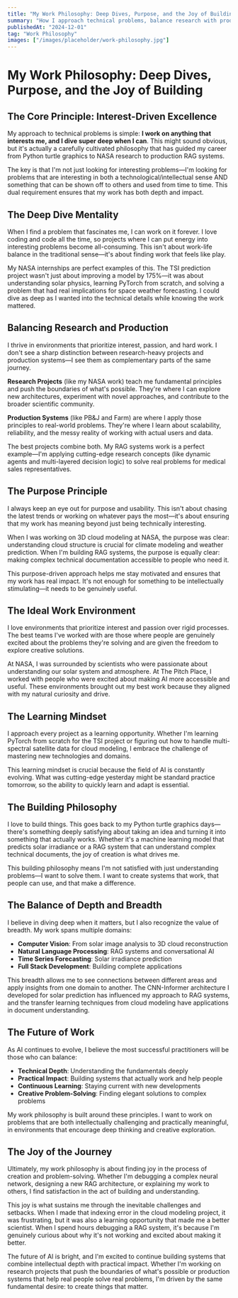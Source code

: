 ```yaml
---
title: "My Work Philosophy: Deep Dives, Purpose, and the Joy of Building"
summary: "How I approach technical problems, balance research with production, and find meaning in the intersection of intellectual challenge and practical impact."
publishedAt: "2024-12-01"
tag: "Work Philosophy"
images: ["/images/placeholder/work-philosophy.jpg"]
---
```


# My Work Philosophy: Deep Dives, Purpose, and the Joy of Building

## The Core Principle: Interest-Driven Excellence

My approach to technical problems is simple: **I work on anything that interests me, and I dive super deep when I can**. This might sound obvious, but it's actually a carefully cultivated philosophy that has guided my career from Python turtle graphics to NASA research to production RAG systems.

The key is that I'm not just looking for interesting problems—I'm looking for problems that are interesting in both a technological/intellectual sense AND something that can be shown off to others and used from time to time. This dual requirement ensures that my work has both depth and impact.

## The Deep Dive Mentality

When I find a problem that fascinates me, I can work on it forever. I love coding and code all the time, so projects where I can put energy into interesting problems become all-consuming. This isn't about work-life balance in the traditional sense—it's about finding work that feels like play.

My NASA internships are perfect examples of this. The TSI prediction project wasn't just about improving a model by 175%—it was about understanding solar physics, learning PyTorch from scratch, and solving a problem that had real implications for space weather forecasting. I could dive as deep as I wanted into the technical details while knowing the work mattered.

## Balancing Research and Production

I thrive in environments that prioritize interest, passion, and hard work. I don't see a sharp distinction between research-heavy projects and production systems—I see them as complementary parts of the same journey.

**Research Projects** (like my NASA work) teach me fundamental principles and push the boundaries of what's possible. They're where I can explore new architectures, experiment with novel approaches, and contribute to the broader scientific community.

**Production Systems** (like PB&J and Farm) are where I apply those principles to real-world problems. They're where I learn about scalability, reliability, and the messy reality of working with actual users and data.

The best projects combine both. My RAG systems work is a perfect example—I'm applying cutting-edge research concepts (like dynamic agents and multi-layered decision logic) to solve real problems for medical sales representatives.

## The Purpose Principle

I always keep an eye out for purpose and usability. This isn't about chasing the latest trends or working on whatever pays the most—it's about ensuring that my work has meaning beyond just being technically interesting.

When I was working on 3D cloud modeling at NASA, the purpose was clear: understanding cloud structure is crucial for climate modeling and weather prediction. When I'm building RAG systems, the purpose is equally clear: making complex technical documentation accessible to people who need it.

This purpose-driven approach helps me stay motivated and ensures that my work has real impact. It's not enough for something to be intellectually stimulating—it needs to be genuinely useful.

## The Ideal Work Environment

I love environments that prioritize interest and passion over rigid processes. The best teams I've worked with are those where people are genuinely excited about the problems they're solving and are given the freedom to explore creative solutions.

At NASA, I was surrounded by scientists who were passionate about understanding our solar system and atmosphere. At The Pitch Place, I worked with people who were excited about making AI more accessible and useful. These environments brought out my best work because they aligned with my natural curiosity and drive.

## The Learning Mindset

I approach every project as a learning opportunity. Whether I'm learning PyTorch from scratch for the TSI project or figuring out how to handle multi-spectral satellite data for cloud modeling, I embrace the challenge of mastering new technologies and domains.

This learning mindset is crucial because the field of AI is constantly evolving. What was cutting-edge yesterday might be standard practice tomorrow, so the ability to quickly learn and adapt is essential.

## The Building Philosophy

I love to build things. This goes back to my Python turtle graphics days—there's something deeply satisfying about taking an idea and turning it into something that actually works. Whether it's a machine learning model that predicts solar irradiance or a RAG system that can understand complex technical documents, the joy of creation is what drives me.

This building philosophy means I'm not satisfied with just understanding problems—I want to solve them. I want to create systems that work, that people can use, and that make a difference.

## The Balance of Depth and Breadth

I believe in diving deep when it matters, but I also recognize the value of breadth. My work spans multiple domains:
- **Computer Vision**: From solar image analysis to 3D cloud reconstruction
- **Natural Language Processing**: RAG systems and conversational AI
- **Time Series Forecasting**: Solar irradiance prediction
- **Full Stack Development**: Building complete applications

This breadth allows me to see connections between different areas and apply insights from one domain to another. The CNN-Informer architecture I developed for solar prediction has influenced my approach to RAG systems, and the transfer learning techniques from cloud modeling have applications in document understanding.

## The Future of Work

As AI continues to evolve, I believe the most successful practitioners will be those who can balance:
- **Technical Depth**: Understanding the fundamentals deeply
- **Practical Impact**: Building systems that actually work and help people
- **Continuous Learning**: Staying current with new developments
- **Creative Problem-Solving**: Finding elegant solutions to complex problems

My work philosophy is built around these principles. I want to work on problems that are both intellectually challenging and practically meaningful, in environments that encourage deep thinking and creative exploration.

## The Joy of the Journey

Ultimately, my work philosophy is about finding joy in the process of creation and problem-solving. Whether I'm debugging a complex neural network, designing a new RAG architecture, or explaining my work to others, I find satisfaction in the act of building and understanding.

This joy is what sustains me through the inevitable challenges and setbacks. When I made that indexing error in the cloud modeling project, it was frustrating, but it was also a learning opportunity that made me a better scientist. When I spend hours debugging a RAG system, it's because I'm genuinely curious about why it's not working and excited about making it better.

The future of AI is bright, and I'm excited to continue building systems that combine intellectual depth with practical impact. Whether I'm working on research projects that push the boundaries of what's possible or production systems that help real people solve real problems, I'm driven by the same fundamental desire: to create things that matter. 